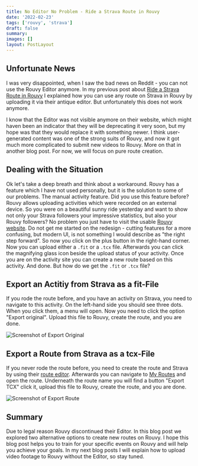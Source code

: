 ```yaml
---
title: No Editor No Problem - Ride a Strava Route in Rouvy
date: '2022-02-23'
tags: ['rouvy', 'strava']
draft: false
summary:
images: []
layout: PostLayout
---
```


## Unfortunate News

I was very disappointed, when I saw the bad news on Reddit - you can not use the Rouvy Editor anymore. In my previous post about [Ride a Strava Route in Rouvy](/blog/ride-a-strava-route-in-rouvy) I explained how you can use any route on Strava in Rouvy by uploading it via their antique editor. But unfortunately this does not work anymore.

I know that the Editor was not visible anymore on their website, which might haven been an indicator that they will be deprecating it very soon, but my hope was that they would replace it with something newer. I think user-generated content was one of the strong suits of Rouvy, and now it got much more complicated to submit new videos to Rouvy. More on that in another blog post. For now, we will focus on pure route creation.

## Dealing with the Situation

Ok let's take a deep breath and think about a workaround. Rouvy has a feature which I have not used personally, but it is the solution to some of our problems. The manual activity feature. Did you use this feature before? Rouvy allows uploading activities which were recorded on an external device. So you were on a beautiful sunny ride yesterday and want to show not only your Strava followers your impressive statistics, but also your Rouvy followers? No problem you just have to visit the usable [Rouvy website](https://my.rouvy.com). Do not get me started on the redesign - cutting features for a more confusing, but modern UI, is not something I would describe as "the right step forward". So now you click on the plus button in the right-hand corner. Now you can upload either a `.fit` or a `.tcx` file. Afterwards you can click the magnifying glass icon beside the upload status of your activity. Once you are on the activity site you can create a new route based on this activity. And done. But how do we get the `.fit` or `.tcx` file?

## Export an Actitiy from Strava as a fit-File

If you rode the route before, and you have an activity on Strava, you need to navigate to this activity. On the left-hand side you should see three dots. When you click them, a menu will open. Now you need to click the option "Export original". Upload this file to Rouvy, create the route, and you are done.

![Screenshot of Export Original](/static/images/blog/ride-a-strava-route-in-rouvy/export-original.png)

## Export a Route from Strava as a tcx-File

If you never rode the route before, you need to create the route and Strava by using their [route editor](https://www.strava.com/routes/new). Afterwards you can navigate to [My Routes](https://www.strava.com/athlete/routes) and open the route. Underneath the route name you will find a button "Export TCX" click it, upload this file to Rouvy, create the route, and you are done.

![Screenshot of Export Route](/static/images/blog/no-editor-no-problem-ride-a-strava-route-in-rouvy/export-route.png)

## Summary

Due to legal reason Rouvy discontinued their Editor. In this blog post we explored two alternative options to create new routes on Rouvy. I hope this blog post helps you to train for your specific events on Rouvy and will help you achieve your goals. In my next blog posts I will explain how to upload video footage to Rouvy without the Editor, so stay tuned.

<BlogNewsletterForm />
